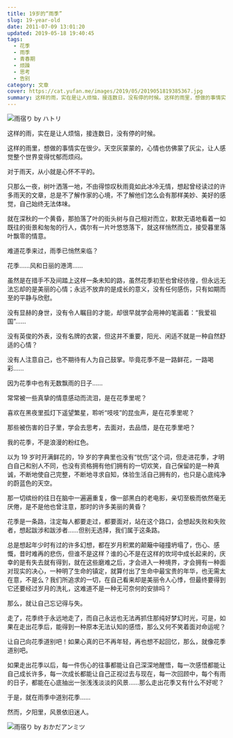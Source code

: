 ```yaml
---
title: 19岁的“雨季”
slug: 19-year-old
date: 2011-07-09 13:01:20
updated: 2019-05-18 19:40:45
tags:
  - 花季
  - 雨季
  - 青春期
  - 烦躁
  - 思考
  - 告别
category: 文章
cover: https://cat.yufan.me/images/2019/05/2019051819385367.jpg
summary: 这样的雨，实在是让人烦恼，接连数日，没有停的时候。这样的雨里，想做的事情实在很少。天空灰蒙蒙的，心情也仿佛蒙了灰尘，让人感觉整个世界变得忧郁而烦闷。
---
```


![雨宿り by  ハトリ](https://cat.yufan.me/images/2019/05/2019051819372187.jpg)

<MusicPlayer netease={114852} />

这样的雨，实在是让人烦恼，接连数日，没有停的时候。

这样的雨里，想做的事情实在很少。天空灰蒙蒙的，心情也仿佛蒙了灰尘，让人感觉整个世界变得忧郁而烦闷。

对于雨天，从小就是心怀不平的。

只那么一夜，树叶洒落一地，不由得惊叹秋雨竟如此冰冷无情，想起曾经读过的许多雨天的文章，总是不了解作家的心境，不了解他们怎么会有那样美妙、美好的感觉，自己始终无法体味。

就在深秋的一个黄昏，那拍落了叶的街头树与自己相对而立，默默无语地看着一如既往的街景和匆匆的行人，偶尔有一片叶悠悠落下，就这样悄然而立，接受暮里落叶飘零的情意。

难道花季来过，雨季已悄然来临？

花季……风和日丽的港湾……

虽然是在措手不及间踏上这样一条未知的路，虽然花季初至也曾经彷徨，但永远无法忘却的是美丽的心情；永远不放弃的是成长的意义，没有任何感伤，只有如期而至的平静与欣慰。

没有显赫的身世，没有令人瞩目的才能，却很早就学会用神的笔画着：“我爱祖国”……

没有英俊的外表，没有名牌的衣裳，但这并不重要，阳光、闲适不就是一种自然舒适的心情？

没有人注意自己，也不期待有人为自己鼓掌。毕竟花季不是一路鲜花，一路喝彩……

因为花季中也有无数飘雨的日子……

常常被一些真挚的情意感动而流泪，是在花季里呢？

喜欢在黑夜里孤灯下遥望繁星，聆听“吱吱”的昆虫声，是在花季里呢？

那些被伤害的日子里，学会去思考，去面对，去品悟，是在花季里吧？

我的花季，不是浪漫的粉红色。

以为 19 岁时开满鲜花的，19 岁的字典里也没有“忧伤”这个词，但走进花季，才明白自己和别人不同，也没有资格拥有他们拥有的一切欢笑，自己保留的是一种真诚，不断地使自己完整，不断地寻求自知，体验生活自己拥有的，也只是心底纯净的蔚蓝色的天空。

那一切缤纷的往日在脑中一遍遍重复，像一部黑白的老电影，亲切至极而依然毫无厌倦，是不是他也曾注意，那时的许多美丽的黄昏？

花季是一条路，注定每人都要走过，都要面对，站在这个路口，会想起失败和失败者，想起跋涉和跋涉者……但别无选择，我们属于这条路。

总是想起年少时有过的许多幻想，都在岁月积累的颠簸中碰撞坍塌了，伤心、感慨，昔时难再的悲伤，但谁不是这样？谁的心不是在这样的坎坷中成长起来的，庆幸的是有失去就有得到，就在这些磨难之后，才会进入一种境界，才会拥有一种面对现实的决心，一种明了生命的镇定，就算付出了生命中最宝贵的年华，也无需太在意，不是么？我们所追求的一切，在自己看来却是美丽令人心悸，但最终要得到它还要经过岁月的洗礼，这难道不是一种无可奈何的安排吗？

那么，就让自己忘记得与失。

走了，花季终于永远地走了，而自己永远也无法再抓住那纯好梦幻时光，可是，如果在走出花季后，能得到一种原本无法认知的感悟，那么又何不笑着面对命运呢？

让自己向花季道别吧！如果心真的已不再年轻，再也想不起回忆，那么，就像花季道别吧。

如果走出花季以后，每一件伤心的往事都能让自己深深地醒悟，每一次感悟都能让自己成长许多，每一次成长都能让自己正视过去与现在，每一次回顾中，每个有雨的日子，都能在心底抽出一张浅浅淡淡的风景……那么走出花季又有什么不好呢？

于是，就在雨季中道别花季……

然而，夕阳里，风景依旧迷人。

![雨宿り by  おかだアンミツ](https://cat.yufan.me/images/2019/05/2019051819371735.jpg)
